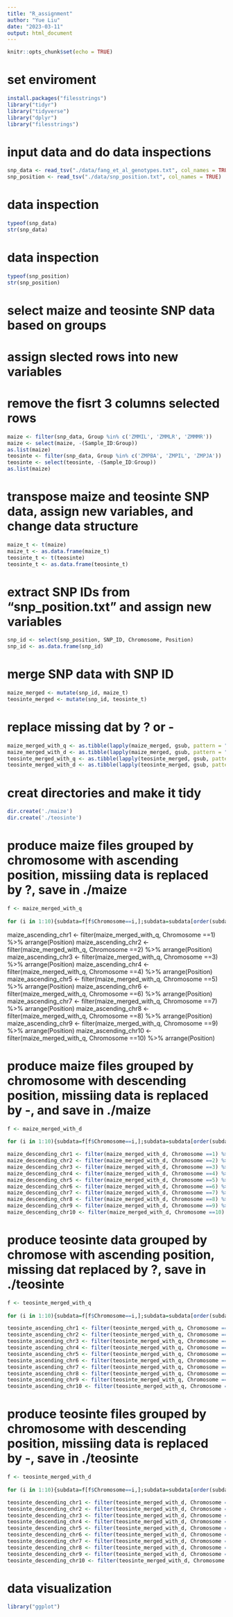 ```yaml
---
title: "R_assignment"
author: "Yue Liu"
date: "2023-03-11"
output: html_document
---
```


```r
knitr::opts_chunk$set(echo = TRUE)
```

# set enviroment
```r
install.packages("filesstrings")
library("tidyr")
library("tidyverse")
library("dplyr")
library("filesstrings")
```

# input data and do data inspections
```r
snp_data <- read_tsv("./data/fang_et_al_genotypes.txt", col_names = TRUE)
snp_position <- read_tsv("./data/snp_position.txt", col_names = TRUE)
```

# data inspection

```r
typeof(snp_data)
str(snp_data)
```

# data inspection

```r
typeof(snp_position)
str(snp_position)
```


# select maize and teosinte SNP data based on groups
# assign slected rows into new variables
# remove the fisrt 3 columns selected rows 
```r
maize <- filter(snp_data, Group %in% c('ZMMIL', 'ZMMLR', 'ZMMMR'))
maize <- select(maize, -(Sample_ID:Group))
as.list(maize)
teosinte <- filter(snp_data, Group %in% c('ZMPBA', 'ZMPIL', 'ZMPJA'))
teosinte <- select(teosinte, -(Sample_ID:Group))
as.list(maize) 
```


# transpose maize and teosinte SNP data, assign new variables, and change data structure
```r
maize_t <- t(maize) 
maize_t <- as.data.frame(maize_t)
teosinte_t <- t(teosinte)
teosinte_t <- as.data.frame(teosinte_t)
```


# extract SNP IDs from "snp_position.txt" and assign new variables
```r
snp_id <- select(snp_position, SNP_ID, Chromosome, Position)
snp_id <- as.data.frame(snp_id)
```


# merge SNP data with SNP ID
```r
maize_merged <- mutate(snp_id, maize_t)
teosinte_merged <- mutate(snp_id, teosinte_t)

```



# replace missing dat by ? or -
```r
maize_merged_with_q <- as.tibble(lapply(maize_merged, gsub, pattern = "\\?\\/\\?", replacement = "\\?"))
maize_merged_with_d <- as.tibble(lapply(maize_merged, gsub, pattern = "\\?\\/\\?", replacement = "\\-"))
teosinte_merged_with_q <- as.tibble(lapply(teosinte_merged, gsub, pattern = "\\?\\/\\?", replacement = "\\?"))
teosinte_merged_with_d <- as.tibble(lapply(teosinte_merged, gsub, pattern = "\\?\\/\\?", replacement = "\\-"))
```

# creat directories and make it tidy
```r
dir.create('./maize')
dir.create('./teosinte')
```

# produce maize files grouped by chromosome with ascending position, missiing data is replaced by ?, save in ./maize

```r
f <- maize_merged_with_q
 
for (i in 1:10){subdata=f[f$Chromosome==i,];subdata=subdata[order(subdata$Position),];of=paste('./maize/maize_ascending_chr', i,sep='_');colnames(subdata)=colnames(f);write.table(subdata,file=of,quote=F,sep='\t',row.names=F)}
```


maize_ascending_chr1 <- filter(maize_merged_with_q, Chromosome ==1) %>% arrange(Position)
maize_ascending_chr2 <- filter(maize_merged_with_q, Chromosome ==2) %>% arrange(Position)
maize_ascending_chr3 <- filter(maize_merged_with_q, Chromosome ==3) %>% arrange(Position)
maize_ascending_chr4 <- filter(maize_merged_with_q, Chromosome ==4) %>% arrange(Position)
maize_ascending_chr5 <- filter(maize_merged_with_q, Chromosome ==5) %>% arrange(Position)
maize_ascending_chr6 <- filter(maize_merged_with_q, Chromosome ==6) %>% arrange(Position)
maize_ascending_chr7 <- filter(maize_merged_with_q, Chromosome ==7) %>% arrange(Position)
maize_ascending_chr8 <- filter(maize_merged_with_q, Chromosome ==8) %>% arrange(Position)
maize_ascending_chr9 <- filter(maize_merged_with_q, Chromosome ==9) %>% arrange(Position)
maize_ascending_chr10 <- filter(maize_merged_with_q, Chromosome ==10) %>% arrange(Position)


# produce maize files grouped by chromosome with descending position, missiing data is replaced by -, and save in ./maize

```r
f <- maize_merged_with_d
 
for (i in 1:10){subdata=f[f$Chromosome==i,];subdata=subdata[order(subdata$Position),decrease=T];of=paste('./maize/maize_descending_chr', i,sep='_');colnames(subdata)=colnames(f);write.table(subdata,file=of,quote=F,sep='\t',row.names=F)}
```

```r
maize_descending_chr1 <- filter(maize_merged_with_d, Chromosome ==1) %>% arrange(desc(Position))
maize_descending_chr2 <- filter(maize_merged_with_d, Chromosome ==2) %>% arrange(desc(Position))
maize_descending_chr3 <- filter(maize_merged_with_d, Chromosome ==3) %>% arrange(desc(Position))
maize_descending_chr4 <- filter(maize_merged_with_d, Chromosome ==4) %>% arrange(desc(Position))
maize_descending_chr5 <- filter(maize_merged_with_d, Chromosome ==5) %>% arrange(desc(Position))
maize_descending_chr6 <- filter(maize_merged_with_d, Chromosome ==6) %>% arrange(desc(Position))
maize_descending_chr7 <- filter(maize_merged_with_d, Chromosome ==7) %>% arrange(desc(Position))
maize_descending_chr8 <- filter(maize_merged_with_d, Chromosome ==8) %>% arrange(desc(Position))
maize_descending_chr9 <- filter(maize_merged_with_d, Chromosome ==9) %>% arrange(desc(Position))
maize_descending_chr10 <- filter(maize_merged_with_d, Chromosome ==10) %>% arrange(desc(Position))
```

# produce teosinte data grouped by chromose with ascending position, missing dat replaced by ?, save in ./teosinte

```r
f <- teosinte_merged_with_q
 
for (i in 1:10){subdata=f[f$Chromosome==i,];subdata=subdata[order(subdata$Position),];of=paste('./teosinte/teosinte_ascending_chr', i,sep='_');colnames(subdata)=colnames(f);write.table(subdata,file=of,quote=F,sep='\t',row.names=F)}
```


```r
teosinte_ascending_chr1 <- filter(teosinte_merged_with_q, Chromosome ==1) %>% arrange(Position)
teosinte_ascending_chr2 <- filter(teosinte_merged_with_q, Chromosome ==2) %>% arrange(Position)
teosinte_ascending_chr3 <- filter(teosinte_merged_with_q, Chromosome ==3) %>% arrange(Position)
teosinte_ascending_chr4 <- filter(teosinte_merged_with_q, Chromosome ==4) %>% arrange(Position)
teosinte_ascending_chr5 <- filter(teosinte_merged_with_q, Chromosome ==5) %>% arrange(Position)
teosinte_ascending_chr6 <- filter(teosinte_merged_with_q, Chromosome ==6) %>% arrange(Position)
teosinte_ascending_chr7 <- filter(teosinte_merged_with_q, Chromosome ==7) %>% arrange(Position)
teosinte_ascending_chr8 <- filter(teosinte_merged_with_q, Chromosome ==8) %>% arrange(Position)
teosinte_ascending_chr9 <- filter(teosinte_merged_with_q, Chromosome ==9) %>% arrange(Position)
teosinte_ascending_chr10 <- filter(teosinte_merged_with_q, Chromosome ==10) %>% arrange(Position)
```

# produce teosinte files grouped by chromosome with descending position, missiing data is replaced by -, save in ./teosinte


```r
f <- teosinte_merged_with_d
 
for (i in 1:10){subdata=f[f$Chromosome==i,];subdata=subdata[order(subdata$Position),decrease=T];of=paste('./teosinte/teosinte_descending_chr', i,sep='_');colnames(subdata)=colnames(f);write.table(subdata,file=of,quote=F,sep='\t',row.names=F)}
```

```r
teosinte_descending_chr1 <- filter(teosinte_merged_with_d, Chromosome ==1) %>% arrange(desc(Position)) 
teosinte_descending_chr2 <- filter(teosinte_merged_with_d, Chromosome ==2) %>% arrange(desc(Position))
teosinte_descending_chr3 <- filter(teosinte_merged_with_d, Chromosome ==3) %>% arrange(desc(Position))
teosinte_descending_chr4 <- filter(teosinte_merged_with_d, Chromosome ==4) %>% arrange(desc(Position))
teosinte_descending_chr5 <- filter(teosinte_merged_with_d, Chromosome ==5) %>% arrange(desc(Position))
teosinte_descending_chr6 <- filter(teosinte_merged_with_d, Chromosome ==6) %>% arrange(desc(Position))
teosinte_descending_chr7 <- filter(teosinte_merged_with_d, Chromosome ==7) %>% arrange(desc(Position))
teosinte_descending_chr8 <- filter(teosinte_merged_with_d, Chromosome ==8) %>% arrange(desc(Position))
teosinte_descending_chr9 <- filter(teosinte_merged_with_d, Chromosome ==9) %>% arrange(desc(Position))
teosinte_descending_chr10 <- filter(teosinte_merged_with_d, Chromosome ==10) %>% arrange(desc(Position))


```



# data visualization


```r
library("ggplot")
```






